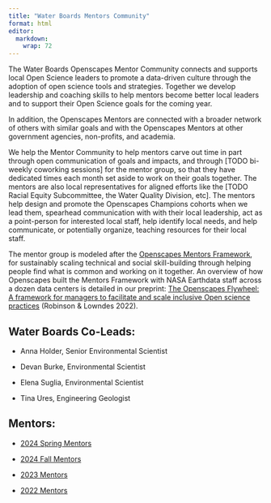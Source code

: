 ```yaml
---
title: "Water Boards Mentors Community"
format: html
editor: 
  markdown: 
    wrap: 72
---
```


The Water Boards Openscapes Mentor Community connects and supports local
Open Science leaders to promote a data-driven culture through the
adoption of open science tools and strategies. Together we develop
leadership and coaching skills to help mentors become better local
leaders and to support their Open Science goals for the coming year.

In addition, the Openscapes Mentors are connected with a broader network
of others with similar goals and with the Openscapes Mentors at other
government agencies, non-profits, and academia.

We help the Mentor Community to help mentors carve out time in part
through open communication of goals and impacts, and through \[TODO
bi-weekly coworking sessions\] for the mentor group, so that they have
dedicated times each month set aside to work on their goals together.
The mentors are also local representatives for aligned efforts like the
\[TODO Racial Equity Subcommittee, the Water Quality Division, etc\].
The mentors help design and promote the Openscapes Champions cohorts
when we lead them, spearhead communication with with their local
leadership, act as a point-person for interested local staff, help
identify local needs, and help communicate, or potentially organize,
teaching resources for their local staff.

The mentor group is modeled after the [Openscapes Mentors
Framework](https://openscapes.github.io/approach-guide/mentors-framework),
for sustainably scaling technical and social skill-building through
helping people find what is common and working on it together. An
overview of how Openscapes built the Mentors Framework with NASA
Earthdata staff across a dozen data centers is detailed in our preprint:
[The Openscapes Flywheel: A framework for managers to facilitate and
scale inclusive Open science
practices](https://eartharxiv.org/repository/view/4560/) (Robinson &
Lowndes 2022).

## Water Boards Co-Leads:

-   Anna Holder, Senior Environmental Scientist

-   Devan Burke, Environmental Scientist

-   Elena Suglia, Environmental Scientist

-   Tina Ures, Engineering Geologist

## Mentors:

-   [2024 Spring
    Mentors](https://github.com/Openscapes/2024-swrcb-spring)

-   [2024 Fall Mentors](https://github.com/Openscapes/2024-swrcb-fall)

-   [2023 Mentors](https://github.com/Openscapes/2023-swrcb)

-   [2022 Mentors](https://github.com/Openscapes/2022-swrcb)
